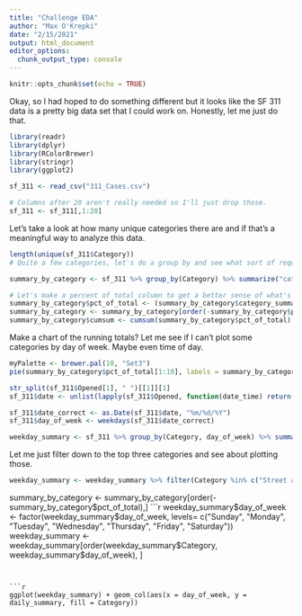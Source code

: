 ```yaml
---
title: "Challenge EDA"
author: "Max O'Krepki"
date: "2/15/2021"
output: html_document
editor_options: 
  chunk_output_type: console
---
```


```r
knitr::opts_chunk$set(echo = TRUE)
```

Okay, so I had hoped to do something different but it looks like the SF 311 data is a pretty big data set that I could work on.
Honestly, let me just do that. 

```r
library(readr)
library(dplyr)
library(RColorBrewer)
library(stringr)
library(ggplot2)
```

```r
sf_311 <- read_csv("311_Cases.csv")

# Columns after 20 aren't really needed so I'll just drop those. 
sf_311 <- sf_311[,1:20]
```

Let's take a look at how many unique categories there are and if that's a meaningful way to analyze this data. 
```r
length(unique(sf_311$Category))
# Quite a few categories, let's do a group by and see what sort of request volume there is by type. Could just narrow down to the most meaningful categories. 

summary_by_category <- sf_311 %>% group_by(Category) %>% summarize("category_summary" = n())

# Let's make a percent of total column to get a better sense of what's going on. 
summary_by_category$pct_of_total <- (summary_by_category$category_summary/sum(summary_by_category$category_summary))*100
summary_by_category <- summary_by_category[order(-summary_by_category$pct_of_total),]
summary_by_category$cumsum <- cumsum(summary_by_category$pct_of_total)
```


Make a chart of the running totals? Let me see if I can't plot some categories by day of week. Maybe even time of day. 
```r
myPalette <- brewer.pal(10, "Set3")
pie(summary_by_category$pct_of_total[1:10], labels = summary_by_category$Category[1:10], border = "white", col = myPalette)
```


```r
str_split(sf_311$Opened[1], " ")[[1]][1]
sf_311$date <- unlist(lapply(sf_311$Opened, function(date_time) return(str_split(date_time ,patter = " ")[[1]][1])))
```


```r
sf_311$date_correct <- as.Date(sf_311$date, "%m/%d/%Y")
sf_311$day_of_week <- weekdays(sf_311$date_correct)
```

```r
weekday_summary <- sf_311 %>% group_by(Category, day_of_week) %>% summarize("daily_summary" = n())
```

Let me just filter down to the top three categories and see about plotting those. 
```r
weekday_summary <- weekday_summary %>% filter(Category %in% c("Street and Sidewalk Cleaning", "Graffiti", "Encampments"))
```


summary_by_category <- summary_by_category[order(-summary_by_category$pct_of_total),]
```r
weekday_summary$day_of_week <- factor(weekday_summary$day_of_week, levels= c("Sunday", "Monday", 
    "Tuesday", "Wednesday", "Thursday", "Friday", "Saturday"))
weekday_summary <- weekday_summary[order(weekday_summary$Category, weekday_summary$day_of_week), ]
```


```r
ggplot(weekday_summary) + geom_col(aes(x = day_of_week, y = daily_summary, fill = Category))
```

